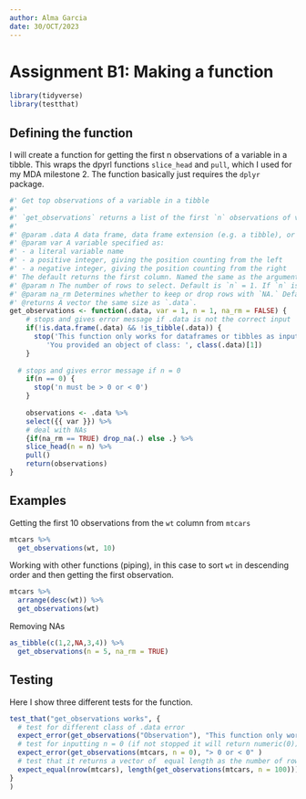 ```yaml
---
author: Alma Garcia
date: 30/OCT/2023
---
```


# Assignment B1: Making a function

```r
library(tidyverse)
library(testthat)
```

## Defining the function
I will create a function for getting the first n observations of a variable in a tibble. This wraps the dpyrl functions `slice_head` and `pull`, which I used for my MDA milestone 2. The function basically just requires the `dplyr` package. 

```r
#' Get top observations of a variable in a tibble
#' 
#' `get_observations` returns a list of the first `n` observations of variable `var` in tibble `.data`. In contrast to using `$` and `[n]`, `get_observations` can be piped. 
#' 
#' @param .data A data frame, data frame extension (e.g. a tibble), or a lazy data frame (e.g. from dbplyr or dtplyr). Named the same as the arguments from `slice_head()` and `pull()`.
#' @param var A variable specified as:
#' - a literal variable name
#' - a positive integer, giving the position counting from the left
#' - a negative integer, giving the position counting from the right
#' The default returns the first column. Named the same as the arguments from `slice_head()` and `pull()`.
#' @param n The number of rows to select. Default is `n` = 1. If `n` is greater than the number of rows in `.data` the result will be silently truncated to the `.data` row size. A negative value of `n` will be subtracted from the `.data` size. For example, `n = -2` with a `.data` of 5 rows will select 5 - 2 = 3 rows. Named the same as the arguments from `slice_head()` and `pull()`.
#' @param na_rm Determines whether to keep or drop rows with `NA.` Default is `FALSE`. I used this name because it is usually called like that in other functions. 
#' @returns A vector the same size as `.data`.
get_observations <- function(.data, var = 1, n = 1, na_rm = FALSE) {
    # stops and gives error message if .data is not the correct input
    if(!is.data.frame(.data) && !is_tibble(.data)) {
      stop('This function only works for dataframes or tibbles as input!\n',
         'You provided an object of class: ', class(.data)[1])
    }
    
  # stops and gives error message if n = 0
    if(n == 0) {
      stop('n must be > 0 or < 0')
    }
  
    observations <- .data %>%
    select({{ var }}) %>%
    # deal with NAs
    {if(na_rm == TRUE) drop_na(.) else .} %>%
    slice_head(n = n) %>%
    pull()
    return(observations)
}
```


## Examples

Getting the first 10 observations from the `wt` column from `mtcars`
```r
mtcars %>% 
  get_observations(wt, 10)
```
Working with other functions (piping), in this case to sort `wt` in descending order and then getting the first observation. 

```r
mtcars %>%
  arrange(desc(wt)) %>%
  get_observations(wt)
```

Removing NAs

```r
as_tibble(c(1,2,NA,3,4)) %>%
  get_observations(n = 5, na_rm = TRUE)
```


## Testing
Here I show three different tests for the function. 

```r
test_that("get_observations works", {
  # test for different class of .data error
  expect_error(get_observations("Observation"), "This function only works for dataframes or tibbles as input!")
  # test for inputting n = 0 (if not stopped it will return numeric(0))
  expect_error(get_observations(mtcars, n = 0), "> 0 or < 0" )
  # test that it returns a vector of  equal length as the number of rows of the .data
  expect_equal(nrow(mtcars), length(get_observations(mtcars, n = 100)))
}
)
```

